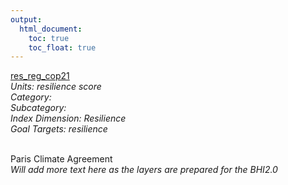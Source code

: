 ```yaml
---
output:
  html_document:
    toc: true
    toc_float: true
---
```


[res_reg_cop21](https://github.com/OHI-Science/bhi/blob/master/baltic/layers/res_reg_cop21_bhi2015.csv)\
*Units: resilience score*\
*Category:*\
*Subcategory:*\
*Index Dimension: Resilience*\
*Goal Targets: resilience*\
<br>

Paris Climate Agreement\
*Will add more text here as the layers are prepared for the BHI2.0*



<br>

